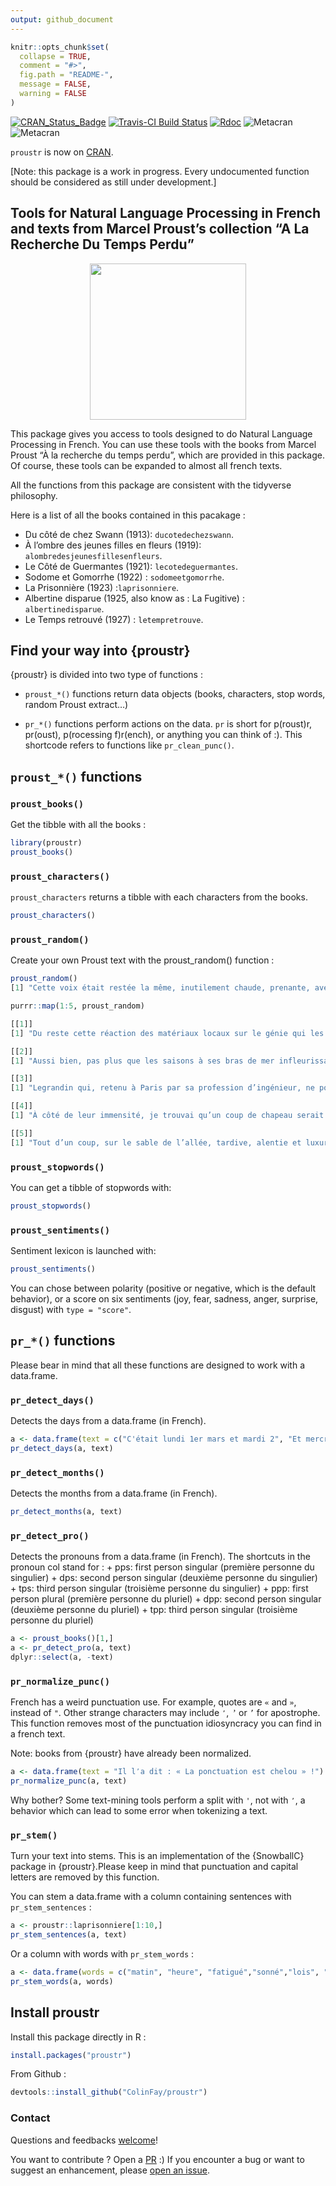 ```yaml
---
output: github_document
---
```


<!-- README.md is generated from README.Rmd. Please edit that file -->

```r
knitr::opts_chunk$set(
  collapse = TRUE,
  comment = "#>",
  fig.path = "README-", 
  message = FALSE,
  warning = FALSE
)
```

[![CRAN_Status_Badge](http://www.r-pkg.org/badges/version/proustr)](https://cran.r-project.org/package=proustr) [![Travis-CI Build Status](https://travis-ci.org/ColinFay/proustr.svg?branch=master)](https://travis-ci.org/ColinFay/proustr) [![Rdoc](http://www.rdocumentation.org/badges/version/proustr)](http://www.rdocumentation.org/packages/proustr) ![Metacran](http://www.r-pkg.org/badges/version-last-release/proustr) ![Metacran](https://cranlogs.r-pkg.org/badges/proustr) 

`proustr` is now on [CRAN](https://CRAN.R-project.org/package=proustr). 

[Note: this package is a work in progress. Every undocumented function should be considered as still under development.]

## Tools for Natural Language Processing in French and texts from Marcel Proust's collection "A La Recherche Du Temps Perdu"

<p align = "center"><img src="https://github.com/ColinFay/proustr/blob/master/proustr_hex.png?raw=true" width = "250"></p>

This package gives you access to tools designed to do Natural Language Processing in French. You can use these tools with the books from Marcel Proust "À la recherche du temps perdu", which are provided in this package. Of course, these tools can be expanded to almost all french texts. 

All the functions from this package are consistent with the tidyverse philosophy. 

Here is a list of all the books contained in this pacakage : 

+ Du côté de chez Swann (1913): `ducotedechezswann`. 
+ À l'ombre des jeunes filles en fleurs (1919): `alombredesjeunesfillesenfleurs`.
+ Le Côté de Guermantes (1921): `lecotedeguermantes`.
+ Sodome et Gomorrhe (1922) : `sodomeetgomorrhe`.
+ La Prisonnière (1923) :`laprisonniere`.
+ Albertine disparue (1925, also know as : La Fugitive) : `albertinedisparue`.
+ Le Temps retrouvé (1927) : `letempretrouve`.

## Find your way into {proustr}

{proustr} is divided into two type of functions : 

+ `proust_*()` functions return data objects (books, characters, stop words, random Proust extract...)

+ `pr_*()` functions perform actions on the data. `pr` is short for p(roust)r, pr(oust), p(rocessing f)r(ench), or anything you can think of :). This shortcode refers to functions like `pr_clean_punc()`.

## `proust_*()` functions

### `proust_books()` 

Get the tibble with all the books : 

```r
library(proustr)
proust_books()
```

### `proust_characters()`

`proust_characters` returns a tibble with each characters from the books. 

```r
proust_characters()
```

### `proust_random()` 

Create your own Proust text with the proust_random() function : 

```r
proust_random()
[1] "Cette voix était restée la même, inutilement chaude, prenante, avec un rien d’accent anglais."

purrr::map(1:5, proust_random)

[[1]]
[1] "Du reste cette réaction des matériaux locaux sur le génie qui les utilise et à qui elle donne plus de verdeur ne rend pas l’œuvre moins individuelle, et que ce soit celle d’un architecte, d’un ébéniste, ou d’un musicien, elle ne reflète pas moins minutieusement les traits les plus subtils de la personnalité de l’artiste, parce qu’il a été forcé de travailler dans la pierre meulière de Senlis ou le grès rouge de Strasbourg, qu’il a respecté les nœuds particuliers au frêne, qu’il a tenu compte dans son écriture des ressources et des limites, de la sonorité, des possibilités, de la flûte ou de l’alto."

[[2]]
[1] "Aussi bien, pas plus que les saisons à ses bras de mer infleurissables, les modernes années n’apportent de changement à la cité gothique ; je le savais, je ne pouvais l’imaginer, mais voilà ce que je voulais contempler, de ce même désir qui jadis, quand j’étais enfant, dans l’ardeur même du départ, avait brisé en moi la force de partir ; je voulais me trouver face à face avec mes imaginations vénitiennes ; voir comment cette mer divisée enserrait de ses méandres, comme les replis du fleuve Océan, une civilisation urbaine et raffinée, mais qui, isolée par leur ceinture azurée, s’était développée à part, avait eu à part ses écoles de peinture et d’architecture ; admirer ce jardin fabuleux de fruits et d’oiseaux de pierre de couleur, fleuri au milieu de la mer, qui venait le rafraîchir, frappait de son flux le fût des colonnes et, sur le puissant relief des chapiteaux, comme un regard de sombre azur qui veille dans l’ombre, posait par taches et fait remuer perpétuellement la lumière. Ne doutant pas que ce fût pour montrer qu’ils n’étaient pas intimidés par les titres, elle souhaitait d’imiter leur fierté, mais n’avait pas bien saisi par quelle forme grammaticale elle se traduisait."

[[3]]
[1] "Legrandin qui, retenu à Paris par sa profession d’ingénieur, ne pouvait, en dehors des grandes vacances, venir à sa propriété de Combray que du samedi soir au lundi matin. » Il avait bien pensé dans sa tendresse paternelle et pour émouvoir son fils à faire venir  l’instrument. Il me parla de la grande chaleur qu’il faisait ces jours-ci, mais, bien qu’il fût lettré et eût pu s’exprimer en bon français, il me dit : « Vous ne souffrez pas de cette hyperthermie ?"

[[4]]
[1] "À côté de leur immensité, je trouvai qu’un coup de chapeau serait mesquin et pourrait faire supposer à mon oncle que je ne me croyais pas tenu envers lui à plus qu’à une banale politesse. Comme ce n’était pas un lundi, nous ne savions pas si nous trouverions Mme Verdurin, car sauf ce jour-là, où elle recevait, il était imprudent d’aller la voir à l’improviste. Les mêmes noms de lieux, si troublants pour moi jadis que le simple Annuaire des Châteaux, feuilleté au chapitre du département de la Manche, me causait autant d’émotion que l’Indicateur des chemins de fer, m’étaient devenus si familiers que cet indicateur même, j’aurais pu le consulter, à la page Balbec-Douville par Doncières, avec la même heureuse tranquillité qu’un dictionnaire d’adresses. » Et elle dit à son institutrice de se dépêcher. — Mais, lui dis-je, est-ce que cela n’ennuie pas votre père ? — Pas le moins du monde. — Cependant, il avait peur que cela ne semble bizarre à cause de cet anniversaire. — Qu’est-ce que cela peut me faire ce que les autres pensent ?"

[[5]]
[1] "Tout d’un coup, sur le sable de l’allée, tardive, alentie et luxuriante comme la plus belle fleur et qui ne s’ouvrirait qu’à midi, Mme Swann apparaissait, épanouissant autour d’elle une toilette toujours différente mais que je me rappelle surtout mauve ; puis elle hissait et déployait sur un long pédoncule, au moment de sa plus complète irradiation, le pavillon de soie d’une large ombrelle de la même nuance que l’effeuillaison des pétales de sa robe. Comment ? Derrière la barrière parfumée que lui faisait la beauté choisie, il était isolé au milieu d’un salon comme au milieu d’une salle de spectacle dans une loge et, quand on venait le saluer, au travers pour ainsi dire de la beauté de sa compagne, il était excusable de répondre fort brièvement et sans s’interrompre de parler à une femme. Elle et son mari furent, d’ailleurs, ainsi que le prince d’Agrigente, invités à ce dîner, que Mme Bontemps et Cottard eurent deux manières de raconter, selon les personnes à qui ils s’adressaient. Huit jours avant les Rogations !"
```

### `proust_stopwords()`

You can get a tibble of stopwords with: 

```r
proust_stopwords()
```

### `proust_sentiments()`

Sentiment lexicon is launched with: 

```r
proust_sentiments()
```

You can chose between polarity (positive or negative, which is the default behavior), or a score on six sentiments (joy, fear, sadness, anger, surprise, disgust) with `type = "score"`.

## `pr_*()` functions

Please bear in mind that all these functions are designed to work with a data.frame.

### `pr_detect_days()`

Detects the days from a data.frame (in French).

```r
a <- data.frame(text = c("C'était lundi 1er mars et mardi 2", "Et mercredi 3", "Il est revenu jeudi."))
pr_detect_days(a, text)
```

### `pr_detect_months()`

Detects the months from a data.frame (in French).

```r
pr_detect_months(a, text)
```

### `pr_detect_pro()`

Detects the pronouns from a data.frame (in French). The shortcuts in the pronoun col stand for : 
+ pps: first person singular (première personne du singulier)
+ dps: second person singular (deuxième personne du singulier)
+ tps: third person singular (troisième personne du singulier)
+ ppp: first person plural (première personne du pluriel)
+ dpp: second person singular (deuxième personne du pluriel)
+ tpp: third person singular (troisième personne du pluriel)

```r
a <- proust_books()[1,]
a <- pr_detect_pro(a, text)
dplyr::select(a, -text)
```


### `pr_normalize_punc()`

French has a weird punctuation use. For example, quotes are `«` and `»`, instead of `"`. Other strange characters may include `՚`,`︐` or `’` for apostrophe. This function removes most of the punctuation idiosyncracy you can find in a french text. 

Note: books from {proustr} have already been normalized.

```r
a <- data.frame(text = "Il l՚a dit : « La ponctuation est chelou » !")
pr_normalize_punc(a, text)
```

Why bother? Some text-mining tools perform a split with `'`, not with `՚`, a behavior which can lead to some error when tokenizing a text.  

### `pr_stem()`

Turn your text into stems. This is an implementation of the {SnowballC} package in {proustr}.Please keep in mind that punctuation and capital letters are removed by this function.

You can stem a data.frame with a column containing sentences with `pr_stem_sentences` : 

```r
a <- proustr::laprisonniere[1:10,]
pr_stem_sentences(a, text)
```

Or a column with words with `pr_stem_words` : 

```r
a <- data.frame(words = c("matin", "heure", "fatigué","sonné","lois", "tests","fusionner"))
pr_stem_words(a, words)
```


## Install proustr

Install this package directly in R : 

```r
install.packages("proustr")
```

From Github :

```r
devtools::install_github("ColinFay/proustr")
```

### Contact

Questions and feedbacks [welcome](mailto:contact@colinfay.me)!

You want to contribute ? Open a [PR](https://github.com/ColinFay/proustr/pulls) :) If you encounter a bug or want to suggest an enhancement, please [open an issue](https://github.com/ColinFay/proustr/issues).
